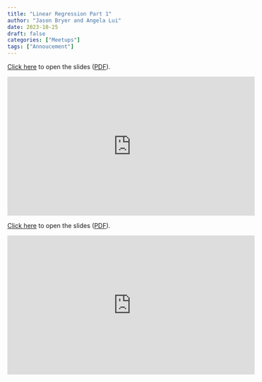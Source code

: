 ```yaml
---
title: "Linear Regression Part 1"
author: "Jason Bryer and Angela Lui"
date: 2023-10-25
draft: false
categories: ["Meetups"]
tags: ["Annoucement"]
---
```



[Click here](/slides/08-Linear_Regression.html#1) to open the slides ([PDF](/slides/08-Linear_Regression.pdf)).

<iframe width="560" height="315" src="https://www.youtube.com/embed/oki3Q63_8Wc" title="YouTube video player" frameborder="0" allow="accelerometer; autoplay; clipboard-write; encrypted-media; gyroscope; picture-in-picture" allowfullscreen></iframe>

<!--more-->

[Click here](/slides/08-Linear_Regression.html#1) to open the slides ([PDF](/slides/08-Linear_Regression.pdf)).

<iframe width="560" height="315" src="https://www.youtube.com/embed/oki3Q63_8Wc" title="YouTube video player" frameborder="0" allow="accelerometer; autoplay; clipboard-write; encrypted-media; gyroscope; picture-in-picture" allowfullscreen></iframe>



